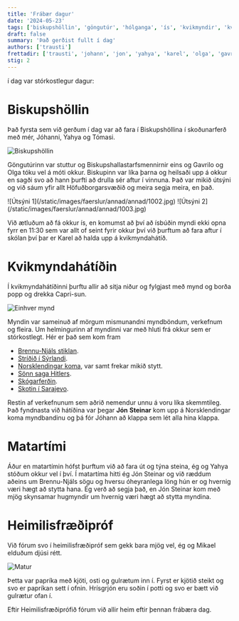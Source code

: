 ```yaml
---
title: 'Frábær dagur'
date: '2024-05-23'
tags: ['biskupshöllin', 'göngutúr', 'hólganga', 'ís', 'kvikmyndir', 'kvikmyndahátíð', 'stórkostlegt']
draft: false
summary: 'Það gerðist fullt í dag'
authors: ['trausti']
frettadir: ['trausti', 'johann', 'jon', 'yahya', 'karel', 'olga', 'gavrilo', 'tomas', 'mikael']
stig: 2
---
```



í dag var stórkostlegur dagur:

# Biskupshöllin

Það fyrsta sem við gerðum í dag var að fara í Biskupshöllina í skoðunarferð með mér, Jóhanni, Yahya og Tómasi.

![Biskupshöllin](/static/images/faerslur/annad/annad/1001.jpg)


Göngutúrinn var stuttur og Biskupshallastarfsmennirnir eins og Gavrilo og Olga tóku vel á móti okkur.
Biskupinn var líka þarna og heilsaði upp á okkur en sagði svo að hann þurfti að drulla sér aftur í vinnuna.
Það var mikið útsýni og við sáum yfir allt Höfuðborgarsvæðið og meira segja meira, en það.


<Grid>
  <GridItem>
![Útsýni 1](/static/images/faerslur/annad/annad/1002.jpg)
  </GridItem>
  <GridItem>![Útsýni 2](/static/images/faerslur/annad/annad/1003.jpg)</GridItem>
</Grid>


Við ætluðum að fá okkur ís, en komumst að því að ísbúðin myndi ekki opna fyrr en 11:30 sem var allt of seint fyrir okkur því við þurftum að fara
aftur í skólan því þar er Karel að halda upp á kvikmyndahátíð.


# Kvikmyndahátíðin


Í kvikmyndahátíðinni þurftu allir að sitja niður og fylgjast með mynd og borða popp og drekka Capri-sun.


![Einhver mynd](/static/images/faerslur/annad/annad/1005.webp)


Myndin var sameinuð af mörgum mismunandni myndböndum, verkefnum og fleira. Um helmingurinn af myndinni var með hluti frá okkur sem er stórkostlegt.
Hér er það sem kom fram 

- [Brennu-Njáls stiklan](/verkefni/islendingasogur/Brennu-njáls-stikla).
- [Stríðið í Sýrlandi](/verkefni/Syrland-strid).
- [Norsklendingar koma](/verkefni/Norsklendingaheimsokn), var samt frekar mikið stytt.
- [Sönn saga Hitlers](/verkefni/Sönn-saga-Hitlers).
- [Skógarferðin](/verkefni/Skógarferðin).
- [Skotin í Sarajevo](/verkefni/Gavrilo-Princip).

Restin af verkefnunum sem aðrið nemendur unnu á voru líka skemmtileg.
Það fyndnasta við hátíðina var þegar **Jón** **Steinar** kom upp á Norsklendingar koma myndbandinu og þá fór Jóhann að klappa sem lét alla hina klappa.

# Matartími

Áður en matartímin hófst þurftum við að fara út og týna steina, ég og Yahya stóðum okkur vel í því.
Í matartíma hitti ég Jón Steinar og við ræddum aðeins um Brennu-Njáls sögu og hversu óheyranlega löng hún er og hvernig væri hægt að stytta hana.
Ég verð að segja það, en Jón Steinar kom með mjög skynsamar hugmyndir um hvernig væri hægt að stytta myndina.


# Heimilisfræðipróf


Við fórum svo í heimilisfræðipróf sem gekk bara mjög vel, ég og Mikael elduðum djúsi rétt.


![Matur](/static/images/faerslur/annad/annad/1004.jpg)


Þetta var papríka með kjöti, osti og gulrætum inn í. Fyrst er kjötið steikt og svo er papríkan sett í ofnin.
Hrísgrjón eru soðin í potti og svo er bætt við gulrætur ofan í.


Eftir Heimilisfræðiprófið fórum við allir heim eftir þennan frábæra dag.